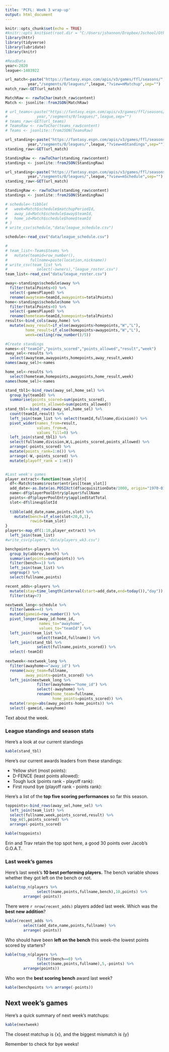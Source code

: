 ```yaml
---
title: 'PCFL: Week 3 wrap-up'
output: html_document
---
```


```r
knitr::opts_chunk$set(echo = TRUE)
#knitr::opts_knit$set(root.dir = "C:/Users/jshannon/Dropbox/Jschool/Other/pcfl2020")
library(httr)
library(tidyverse)
library(lubridate)
library(knitr)

#ReadData
year<-2020
league<-1403922

url_match<-paste("https://fantasy.espn.com/apis/v3/games/ffl/seasons/",
          year,"/segments/0/leagues/",league,"?view=mMatchup",sep="")
match_raw<-GET(url_match)

MatchRaw <- rawToChar(match_raw$content)
Match <- jsonlite::fromJSON(MatchRaw)

# url_teams<-paste("https://fantasy.espn.com/apis/v3/games/ffl/seasons/",
#             year,"/segments/0/leagues/",league,sep="")
# teams_raw<-GET(url_teams)
# TeamsRaw <- rawToChar(teams_raw$content)
# Teams <- jsonlite::fromJSON(TeamsRaw)

url_standing<-paste("https://fantasy.espn.com/apis/v3/games/ffl/seasons/",
          year,"/segments/0/leagues/",league,"?view=mStandings",sep="")
standing_raw<-GET(url_match)

StandingRaw <- rawToChar(standing_raw$content)
standings <- jsonlite::fromJSON(StandingRaw)

url_standing<-paste("https://fantasy.espn.com/apis/v3/games/ffl/seasons/",
          year,"/segments/0/leagues/",league,"?view=mSchedule",sep="")
standing_raw<-GET(url_match)

StandingRaw <- rawToChar(standing_raw$content)
standings <- jsonlite::fromJSON(StandingRaw)

# schedule<-tibble(
#   week=Match$schedule$matchupPeriodId,
#   away_id=Match$schedule$away$teamId,
#   home_id=Match$schedule$home$teamId
# )
# write_csv(schedule,"data/league_schedule.csv")

schedule<-read_csv("data/league_schedule.csv")

# 
# team_list<-Teams$teams %>%
#   mutate(teamid=row_number(),
#          fullname=paste(location,nickname))
# write_csv(team_list %>%
#             select(-owners),"league_roster.csv")
team_list<-read_csv("data/league_roster.csv")

away<-standings$schedule$away %>%
  filter(totalPoints>0) %>%
  select(-gamesPlayed) %>%
  rename(awayteam=teamId,awaypoints=totalPoints)
home<-standings$schedule$home %>%
  filter(totalPoints>0) %>%
  select(-gamesPlayed) %>%
  rename(hometeam=teamId,homepoints=totalPoints)
results<-bind_cols(away,home) %>%
  mutate(away_result=if_else(awaypoints>homepoints,"W","L"),
         home_result=if_else(homepoints>awaypoints,"W","L"),
         week=ceiling(row_number()/5))

#Create standings
names<-c("teamId","points_scored","points_allowed","result","week")
away_sel<-results %>%
  select(awayteam,awaypoints,homepoints,away_result,week)
names(away_sel)<-names

home_sel<-results %>%
  select(hometeam,homepoints,awaypoints,home_result,week)
names(home_sel)<-names

stand_tbl1<-bind_rows(away_sel,home_sel) %>%
  group_by(teamId) %>%
  summarise(points_scored=sum(points_scored),
            points_allowed=sum(points_allowed))
stand_tbl<-bind_rows(away_sel,home_sel) %>%
  count(teamId,result) %>% 
  left_join(team_list %>% select(teamId,fullname,division)) %>%
  pivot_wider(names_from=result,
              values_from=n,
              values_fill=0) %>%
  left_join(stand_tbl1) %>%
  select(fullname,division,W,L,points_scored,points_allowed) %>%
  arrange(-points_scored) %>%
  mutate(points_rank=1:n()) %>%
  arrange(-W,-points_scored) %>% 
  mutate(playoff_rank = 1:n())


#Last week's games
player_extract<-function(team_slot){
  df<-Match$teams$roster$entries[[team_slot]]
  add_date<-as.Date(as.POSIXct(df$acquisitionDate/1000, origin="1970-01-01"))
  name<-df$playerPoolEntry$player$fullName
  points<-df$playerPoolEntry$appliedStatTotal
  slot<-df$lineupSlotId
  
  tibble(add_date,name,points,slot) %>%
    mutate(bench=if_else(slot<20,0,1),
           rowid=team_slot)
}
players<-map_df(1:10,player_extract) %>%
  left_join(team_list)
#write_csv(players,"data/players_wk3.csv")

benchpoints<-players %>%
  group_by(abbrev,bench) %>%
  summarise(points=sum(points)) %>%
  filter(bench==1) %>%
  left_join(team_list) %>%
  ungroup() %>%
  select(fullname,points)

recent_adds<-players %>%
  mutate(stay=time_length(interval(start=add_date,end=today()),"day")) %>%
  filter(stay<7)

nextweek_long<-schedule %>%
  filter(week==4) %>%
  mutate(gameid=row_number()) %>%
  pivot_longer(away_id:home_id,
               names_to="awayhome",
               values_to="teamId") %>%
  left_join(team_list %>% 
              select(teamId,fullname)) %>%
  left_join(stand_tbl %>%
              select(fullname,points_scored)) %>%
  select(-teamId) 
  
nextweek<-nextweek_long %>%
  filter(awayhome=="away_id") %>%
  rename(away_team=fullname,
         away_points=points_scored) %>%
  left_join(nextweek_long %>%
              filter(awayhome=="home_id") %>%
              select(-awayhome) %>%
              rename(home_team=fullname,
                     home_points=points_scored)) %>%
  mutate(range=abs(away_points-home_points)) %>%
  select(-gameid,-awayhome) 

```

Text about the week.

### League standings and season stats
Here's a look at our current standings

```r
kable(stand_tbl)
```

Here's our current awards leaders from these standings:

* Yellow shirt (most points): 
* D-FENCE (least points allowed): 
* Tough luck (points rank - playoff rank):
* First round bye (playoff rank - points rank):

Here's a list of the **top five scoring performances** so far this season.

```r
toppoints<-bind_rows(away_sel,home_sel) %>%
  left_join(team_list) %>%
  select(fullname,week,points_scored,result) %>%
  top_n(5,points_scored) %>%
  arrange(-points_scored) 
```
```r
kable(toppoints)
```

Erin and Trav retain the top spot here, a good 30 points over Jacob's G.O.A.T.

### Last week's games

Here's last week's **10 best performing players.** The bench variable shows whether they got left on the bench or not.

```r
kable(top_n(players %>% 
              select(name,points,fullname,bench),10,points) %>%
        arrange(-points))
```

There were `r nrow(recent_adds)` players added last week. Which was the **best new addition**?

```r
kable(recent_adds %>% 
        select(add_date,name,points,fullname) %>%
        arrange(-points))
```

Who should have been **left on the bench** this week--the lowest points scored by starters?

```r
kable(top_n(players %>% 
              filter(bench==0) %>%
              select(name,points,fullname),5,-points) %>%
        arrange(points))
```


Who won the **best scoring bench** award last week?

```r
kable(benchpoints %>% arrange(-points))
```

## Next week's games

Here's a quick summary of next week's matchups:

```r
kable(nextweek)
```

The closest matchup is {x}, and the biggest mismatch is {y}

Remember to check for bye weeks!